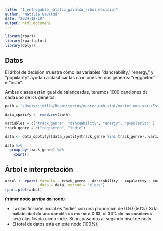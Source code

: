 ```yaml
---
title: "1_entregable_natalia_gavalda_arbol_decision"
author: "Natalia Gavaldá"
date: "2024-12-10"
output: html_document
---
```


```r
library(rpart)
library(rpart.plot)
library(dplyr)
```

## Datos

El árbol de decisión muestra cómo las variables "danceability," "energy," y "popularity" ayudan a clasificar las canciones en dos géneros: "reggaeton" e "indie".

Ambas clases están igual de balanceadas, tenemos 1000 canciones de cada uno de los géneros.

```r
path = "/Users/jjmilla/Repositorios/master-umh-stat/master-umh-stat/Estadistica/datos/spotify.csv"

data_spotify <- read.csv(path)

variables = c("track_genre", "danceability", "energy", "popularity" )
track_genre = c("reggaeton", "indie")

data <- data_spotify[(data_spotify$track_genre %in% track_genre), variables]

data %>%
  group_by(track_genre) %>%
    count()
```

## Árbol e interpretación


```r
arbol <- rpart( formula = track_genre ~ danceability + popularity + energy, 
                data = data, method = 'class')
rpart.plot(arbol)
```

**Primer nodo (arriba del todo):**

 - La clasificación inicial es "indie" con una proporción de 0.50 (50%). Si la bailabilidad de una canción es menor a 0.63, el 33% de las canciones será clasificada como indie. Si no, pasamos al segundo nivel de nodo.
 - El total de datos está en este nodo (100%).

